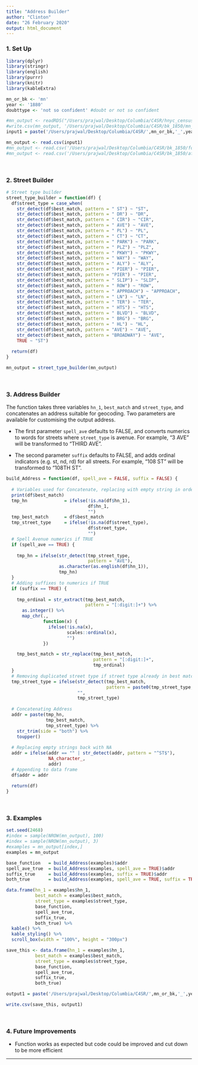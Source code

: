 ```yaml
---
title: "Address Builder"
author: "Clinton"
date: "26 February 2020"
output: html_document
---
```


### 1. Set Up

```r
library(dplyr)
library(stringr)
library(english)
library(purrr)
library(knitr)
library(kableExtra)

mn_or_bk <- 'mn'
year <- '1880'
doubttype <- 'not so confident' #doubt or not so confident

#mn_output <- readRDS("/Users/prajwal/Desktop/Columbia/C4SR/hnyc_census-master/mn_output.rds")
#write.csv(mn_output, '/Users/prajwal/Desktop/Columbia/C4SR/bk_1850/mn_output.csv')
input1 = paste('/Users/prajwal/Desktop/Columbia/C4SR/',mn_or_bk,'_',year,'/for address builder/',mn_or_bk,'_',year,'_',doubttype,'_ready4.csv',sep='')

mn_output <- read.csv(input1)
#mn_output <- read.csv('/Users/prajwal/Desktop/Columbia/C4SR/bk_1850/for address builder/bk_1850_not so confident_ready3.csv')
#mn_output <- read.csv('/Users/prajwal/Desktop/Columbia/C4SR/bk_1850/after cleaning/temp3.csv')
```

<br>

### 2. Street Builder

```r
# Street type builder
street_type_builder = function(df) {
  df$street_type = case_when(
    str_detect(df$best_match, pattern = " ST") ~ "ST",
    str_detect(df$best_match, pattern = " DR") ~ "DR",
    str_detect(df$best_match, pattern = " CIR") ~ "CIR",
    str_detect(df$best_match, pattern = " AVE") ~ "AVE",
    str_detect(df$best_match, pattern = " PL") ~ "PL",
    str_detect(df$best_match, pattern = " CT") ~ "CT",
    str_detect(df$best_match, pattern = " PARK") ~ "PARK",
    str_detect(df$best_match, pattern = " PLZ") ~ "PLZ",
    str_detect(df$best_match, pattern = " PKWY") ~ "PKWY",
    str_detect(df$best_match, pattern = " WAY") ~ "WAY",
    str_detect(df$best_match, pattern = " ALY") ~ "ALY",
    str_detect(df$best_match, pattern = " PIER") ~ "PIER",
    str_detect(df$best_match, pattern = "PIER") ~ "PIER",
    str_detect(df$best_match, pattern = " SLIP") ~ "SLIP",
    str_detect(df$best_match, pattern = " ROW") ~ "ROW",
    str_detect(df$best_match, pattern = " APPROACH") ~ "APPROACH",
    str_detect(df$best_match, pattern = " LN") ~ "LN",
    str_detect(df$best_match, pattern = " TER") ~ "TER",
    str_detect(df$best_match, pattern = " HTS") ~ "HTS",
    str_detect(df$best_match, pattern = " BLVD") ~ "BLVD",
    str_detect(df$best_match, pattern = " BRG") ~ "BRG",
    str_detect(df$best_match, pattern = " HL") ~ "HL",
    str_detect(df$best_match, pattern = "AVE") ~ "AVE",
    str_detect(df$best_match, pattern = "BROADWAY") ~ "AVE",
    TRUE ~ "ST")
  
  return(df)
}

mn_output = street_type_builder(mn_output)
```

<br>

### 3. Address Builder

The function takes three variables `hn_1`, `best_match` and `street_type`, and concatenates an address suitable for geocoding. Two parameters are available for customising the output address. 

* The first parameter `spell_ave` defaults to FALSE, and converts numerics to words for streets where `street_type` is avenue. For example, "3 AVE" will be transformed to "THIRD AVE".

* The second parameter `suffix` defaults to FALSE, and adds ordinal indicators (e.g. st, nd, rd) for all streets. For example, "108 ST" will be transformed to "108TH ST".

```r
build_Address = function(df, spell_ave = FALSE, suffix = FALSE) {
  
  # Variables used for Concatenate, replacing with empty string in order to sanitise input for functions below. Also because otherwise NA would be concatenated
  print(df$best_match)
  tmp_hn              = ifelse(!is.na(df$hn_1),
                               df$hn_1,
                               "")
  tmp_best_match      = df$best_match
  tmp_street_type     = ifelse(!is.na(df$street_type),
                               df$street_type,
                               "")
  # Spell Avenue numerics if TRUE
  if (spell_ave == TRUE) {
    
    tmp_hn = ifelse(str_detect(tmp_street_type, 
                               pattern = "AVE"),
                    as.character(as.english(df$hn_1)),
                    tmp_hn)
  }
  # Adding suffixes to numerics if TRUE
  if (suffix == TRUE) {
    
    tmp_ordinal = str_extract(tmp_best_match, 
                              pattern = "[:digit:]+") %>%
      as.integer() %>%
      map_chr(., 
              function(x) {
                ifelse(!is.na(x),
                       scales::ordinal(x),
                       "")
              })

    tmp_best_match = str_replace(tmp_best_match, 
                                 pattern = "[:digit:]+",
                                 tmp_ordinal)
  }
  # Removing duplicated street type if street type already in best match for street types that are not "ST"
  tmp_street_type = ifelse(str_detect(tmp_best_match,
                                      pattern = paste0(tmp_street_type, "$")),
                           "",
                           tmp_street_type)
  
  # Concatenating Address
  addr = paste(tmp_hn, 
               tmp_best_match, 
               tmp_street_type) %>%
    str_trim(side = "both") %>%
    toupper()
  
  # Replacing empty strings back with NA
  addr = ifelse(addr == "" | str_detect(addr, pattern = "^ST$"),
                NA_character_,
                addr)
  # Appending to data frame
  df$addr = addr
  
  return(df)
}
```

<br>

### 3. Examples

```r
set.seed(2468)
#index = sample(NROW(mn_output), 100)
#index = sample(NROW(mn_output), 3)
#examples = mn_output[index,]
examples = mn_output

base_function   = build_Address(examples)$addr
spell_ave_true  = build_Address(examples, spell_ave = TRUE)$addr
suffix_true     = build_Address(examples, suffix = TRUE)$addr
both_true       = build_Address(examples, spell_ave = TRUE, suffix = TRUE)$addr

data.frame(hn_1 = examples$hn_1,
           best_match = examples$best_match,
           street_type = examples$street_type, 
           base_function, 
           spell_ave_true,
           suffix_true,
           both_true) %>%
  kable() %>%
  kable_styling() %>%
  scroll_box(width = "100%", height = "300px")

save_this <- data.frame(hn_1 = examples$hn_1,
           best_match = examples$best_match,
           street_type = examples$street_type, 
           base_function, 
           spell_ave_true,
           suffix_true,
           both_true)

output1 = paste('/Users/prajwal/Desktop/Columbia/C4SR/',mn_or_bk,'_',year,'/after cleaning/',mn_or_bk,'_',year,'_',doubttype,'_built.csv',sep='')

write.csv(save_this, output1)
```

<br>

### 4. Future Improvements

* Function works as expected but code could be improved and cut down to be more efficient

***
